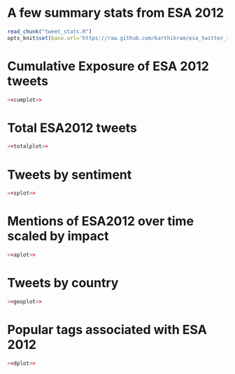 # A few summary stats from ESA 2012


<!-- read external r code -->
```r
read_chunk("tweet_stats.R")
opts_knit$set(base.url='https://raw.github.com/karthikram/esa_twitter_impact/master/')
```

# Cumulative Exposure of ESA 2012 tweets

```r
<<cumplot>>
```

# Total ESA2012 tweets
```r
<<totalplot>>
```

# Tweets by sentiment
```r
<<splot>>
```

# Mentions of ESA2012 over time scaled by impact
```r
<<aplot>>
```
# Tweets by country
```r
<<geoplot>>
```
# Popular tags associated with ESA 2012

```r
<<dplot>>
```
 

